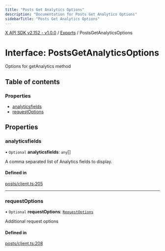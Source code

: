 ```yaml
---
title: "Posts Get Analytics Options"
description: "Documentation for Posts Get Analytics Options"
sidebarTitle: "Posts Get Analytics Options"
---
```


[X API SDK v2.152 - v1.0.0](../README.md) / [Exports](../modules.md) / PostsGetAnalyticsOptions

# Interface: PostsGetAnalyticsOptions

Options for getAnalytics method

## Table of contents

### Properties

- [analyticsfields](PostsGetAnalyticsOptions.md#analyticsfields)
- [requestOptions](PostsGetAnalyticsOptions.md#requestoptions)

## Properties

### analyticsfields

• `Optional` **analyticsfields**: `any`[]

A comma separated list of Analytics fields to display.

#### Defined in

[posts/client.ts:205](https://github.com/xdevplatform/xdk/blob/ad4172ef5f68f089e0f077a190b271016dd35bf7/xdk/typescript/src/posts/client.ts#L205)

___

### requestOptions

• `Optional` **requestOptions**: [`RequestOptions`](RequestOptions.md)

Additional request options

#### Defined in

[posts/client.ts:208](https://github.com/xdevplatform/xdk/blob/ad4172ef5f68f089e0f077a190b271016dd35bf7/xdk/typescript/src/posts/client.ts#L208)
